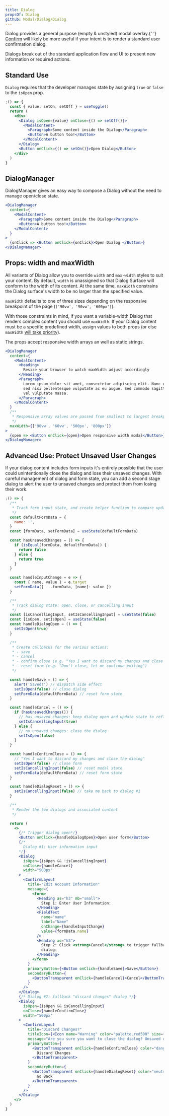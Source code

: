 ```yaml
---
title: Dialog
propsOf: Dialog
github: Modal/Dialog/Dialog
---
```



<Banner intent="warning">
  Dialog provides a general purpose (empty & unstyled) modal overlay.{' '}
  <a href="/components/modals/confirm">Confirm</a> will likely be more useful if
  your intent is to render a standard user confirmation dialog.
</Banner>

Dialogs break out of the standard application flow and UI to present new information or required actions.

## Standard Use

`Dialog` requires that the developer manages state by assigning `true` or `false` to the `isOpen` prop.

```jsx
;() => {
  const { value, setOn, setOff } = useToggle()
  return (
    <div>
      <Dialog isOpen={value} onClose={() => setOff()}>
        <ModalContent>
          <Paragraph>Some content inside the Dialog</Paragraph>
          <Button>A button too!</Button>
        </ModalContent>
      </Dialog>
      <Button onClick={() => setOn()}>Open Dialog</Button>
    </div>
  )
}
```

## DialogManager

DialogManager gives an easy way to compose a Dialog without the need to manage open/close state.

```jsx
<DialogManager
  content={
    <ModalContent>
      <Paragraph>Some content inside the Dialog</Paragraph>
      <Button>A button too!</Button>
    </ModalContent>
  }
>
  {onClick => <Button onClick={onClick}>Open Dialog </Button>}
</DialogManager>
```

## Props: width and maxWidth

All variants of Dialog allow you to override `width` and `max-width` styles to suit your content. By default, `width` is unassigned so that Dialog Surface will conform to the width of its content. At the same time, `maxWidth` constrains the Dialog surface's width to be no larger than the specified value.

`maxWidth` defaults to one of three sizes depending on the responsive breakpoint of the page (`['90vw', '90vw', '600px']`).

With those constraints in mind, if you want a variable-width Dialog that renders complex content you should use `maxWidth`. If your Dialog content must be a specific predefined width, assign values to both props (or else `maxWidth` [will take priority](https://css-tricks.com/tale-width-max-width/)).

The props accept responsive width arrays an well as static strings.

```jsx
<DialogManager
  content={
    <ModalContent>
      <Heading>
        Resize your browser to watch maxWidth adjust accordingly
      </Heading>
      <Paragraph>
        Lorem ipsum dolor sit amet, consectetur adipiscing elit. Nunc et eros
        sed nisi pellentesque vulputate ac eu augue. Sed commodo sagittis neque,
        vel vulputate massa.
      </Paragraph>
    </ModalContent>
  }
  /**
   * Responsive array values are passed from smallest to largest breakpoints:
   */
  maxWidth={['90vw', '60vw', '500px', '800px']}
>
  {open => <Button onClick={open}>Open responsive width modal</Button>}
</DialogManager>
```

## Advanced Use: Protect Unsaved User Changes

If your dialog content includes form inputs it's entirely possible that the user could unintentionally close the dialog and lose their unsaved changes. With careful management of dialog and form state, you can add a second stage dialog to alert the user to unsaved changes and protect them from losing their work.

```jsx
;() => {
  /**
   * Track form input state, and create helper function to compare updated state to default state
   */
  const defaultFormData = {
    name: '',
  }
  const [formData, setFormData] = useState(defaultFormData)

  const hasUnsavedChanges = () => {
    if (isEqual(formData, defaultFormData)) {
      return false
    } else {
      return true
    }
  }

  const handleInputChange = e => {
    const { name, value } = e.target
    setFormData({ ...formData, [name]: value })
  }

  /**
   * Track dialog state: open, close, or cancelling input
   */
  const [isCancellingInput, setIsCancellingInput] = useState(false)
  const [isOpen, setIsOpen] = useState(false)
  const handleDialogOpen = () => {
    setIsOpen(true)
  }

  /**
   * Create callbacks for the various actions:
   * - save
   * - cancel
   * - confirm close (e.g. "Yes I want to discard my changes and close the dialog")
   * - reset form (e.g. "Don't close, let me continue editing")
   */

  const handleSave = () => {
    alert('Saved!') // dispatch side effect
    setIsOpen(false) // close dialog
    setFormData(defaultFormData) // reset form state
  }

  const handleCancel = () => {
    if (hasUnsavedChanges()) {
      // has unsaved changes: keep dialog open and update state to reflect attempt at closing the form
      setIsCancellingInput(true)
    } else {
      // no unsaved changes: close the dialog
      setIsOpen(false)
    }
  }

  const handleConfirmClose = () => {
    // "Yes I want to discard my changes and close the dialog"
    setIsOpen(false) // close form
    setIsCancellingInput(false) // reset modal state
    setFormData(defaultFormData) // reset form state
  }

  const handleDialogReset = () => {
    setIsCancellingInput(false) // take me back to dialog #1
  }

  /**
   * Render the two dialogs and associated content
   */

  return (
    <>
      {/* Trigger dialog open*/}
      <Button onClick={handleDialogOpen}>Open user form</Button>
      {/*
        Dialog #1: User information input
      */}
      <Dialog
        isOpen={isOpen && !isCancellingInput}
        onClose={handleCancel}
        width="500px"
      >
        <ConfirmLayout
          title="Edit Account Information"
          message={
            <form>
              <Heading as="h3" mb="small">
                Step 1: Enter User Information:
              </Heading>
              <FieldText
                name="name"
                label="Name"
                onChange={handleInputChange}
                value={formData.name}
              />
              <Heading as="h3">
                Step 2: Click <strong>Cancel</strong> to trigger fallback
                dialog:
              </Heading>
            </form>
          }
          primaryButton={<Button onClick={handleSave}>Save</Button>}
          secondaryButton={
            <ButtonTransparent onClick={handleCancel}>Cancel</ButtonTransparent>
          }
        />
      </Dialog>
      {/* Dialog #2: fallback "discard changes" dialog */}
      <Dialog
        isOpen={isOpen && isCancellingInput}
        onClose={handleConfirmClose}
        width="500px"
      >
        <ConfirmLayout
          title="Discard Changes?"
          titleIcon={<Icon name="Warning" color="palette.red500" size={22} />}
          message="Are you sure you want to close the dialog? Unsaved changes will be lost."
          primaryButton={
            <ButtonTransparent onClick={handleConfirmClose} color="danger">
              Discard Changes
            </ButtonTransparent>
          }
          secondaryButton={
            <ButtonTransparent onClick={handleDialogReset} color="neutral">
              Go Back
            </ButtonTransparent>
          }
        />
      </Dialog>
    </>
  )
}
```
